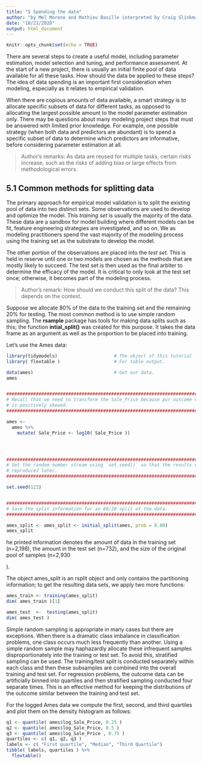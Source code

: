 ```yaml
---
title: "5 Spending the data"
author: "by Mel Moreno and Mathieu Basille interpreted by Craig Slinkman"
date: "10/21/2020"
output: html_document
---
```


```r
knitr::opts_chunk$set(echo = TRUE)
```

There are several steps to create a useful model, including parameter estimation, model selection and tuning, and performance assessment. At the start of a new project, there is usually an initial finite pool of data available for all these tasks. How should the data be applied to these steps? The idea of data spending is an important first consideration when modeling, especially as it relates to empirical validation.

When there are copious amounts of data available, a smart strategy is to allocate specific subsets of data for different tasks, as opposed to allocating the largest possible amount to the model parameter estimation only. There may be questions about many modeling project steps that must be answered with limited prior knowledge. For example, one possible strategy (when both data and predictors are abundant) is to spend a specific subset of data to determine which predictors are informative, before considering parameter estimation at all.

>Author's remarks:  As data are reused for multiple tasks, certain risks increase, such as the risks of adding bias or large effects from methodological errors.

## 5.1 Common methods for splitting data

The primary approach for empirical model validation is to split the existing pool of data into two distinct sets. Some observations are used to develop and optimize the model. This *training set* is usually the majority of the data. These data are a sandbox for model building where different models can be fit, feature engineering strategies are investigated, and so on. We as modeling practitioners spend the vast majority of the modeling process using the training set as the substrate to develop the model.

The other portion of the observations are placed into the *test set*. This is held in reserve until one or two models are chosen as the methods that are mostly likely to succeed. The test set is then used as the final arbiter to determine the efficacy of the model. It is critical to only look at the test set once; otherwise, it becomes part of the modeling process.  

>Author's remark: How should we conduct this split of the data? This depends on the context.  

Suppose we allocate 80% of the data to the training set and the remaining 20% for testing. The most common method is to use simple random sampling. The **rsample** package has tools for making data splits such as this; the function **intial_split()** was created for this purpose. It takes the data frame as an argument as well as the proportion to be placed into training.

Let's use the Ames data:

```r
library(tidymodels)                     # The object of this tutorial
library( flextable )                    # For table output.

data(ames)                              # Get our data.
ames                             


################################################################################
# Recall that we need to transform the Sale_Price because pur outcome variable
# is positively skewed.
################################################################################

ames <-
  ames %>% 
    mutate( Sale_Price <- log10( Sale_Price ))




###############################################################################
# Set the random number stream using `set.seed()` so that the results can be 
# reproduced later.
###############################################################################

set.seed(123)


################################################################################
# Save the split information for an 80/20 split of the data.
################################################################################

ames_split <- ames_split <- initial_split(ames, prob = 0.80)
ames_split
```  

he printed information denotes the amount of data in the training set (n=2,198), the amount in the test set (n=732), and the size of the original pool of samples (n=2,930

).

The object ames_split is an rsplit object and only contains the partitioning information; to get the resulting data sets, we apply two more functions:

```r
ames_train <- training(ames_split)
dim( ames_train )[1]

ames_test  <-  testing(ames_split)
dim( ames_test )
```  

Simple random sampling is appropriate in many cases but there are exceptions. When there is a dramatic class imbalance in classification problems, one class occurs much less frequently than another. Using a simple random sample may haphazardly allocate these infrequent samples disproportionately into the training or test set. To avoid this, stratified sampling can be used. The training/test split is conducted separately within each class and then these subsamples are combined into the overall training and test set. For regression problems, the outcome data can be artificially binned into quartiles and then stratified sampling conducted four separate times. This is an effective method for keeping the distributions of the outcome similar between the training and test set.

For the logged Ames data we compute the first, second, and third quartiles and plot them on the density histogram as follows:

```r
q1 <- quantile( ames$log_Sale_Price, 0.25 )
q2 <- quantile( ames$log_Sale_Price, 0.5 )
q3 <- quantile( ames$log_Sale_Price , 0.75 )
quartiles <- c( q1, q2, q3 )
labels <- c( "First quartile", "Median", "Third Quartile")
tibble( labels, quartiles ) %>%
  flextable()
```

